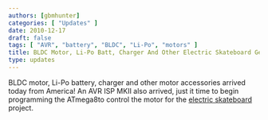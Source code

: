 ```yaml
---
authors: [gbmhunter]
categories: [ "Updates" ]
date: 2010-12-17
draft: false
tags: [ "AVR", "battery", "BLDC", "Li-Po", "motors" ]
title: BLDC Motor, Li-Po Batt, Charger And Other Electric Skateboard Gear Arrived
type: updates
---
```



BLDC motor, Li-Po battery, charger and other motor accessories arrived today from America! An AVR ISP MKII also arrived, just it time to begin programming the ATmega8to control the motor for the [electric skateboard](/electronics/projects/electric-skateboard) project.
